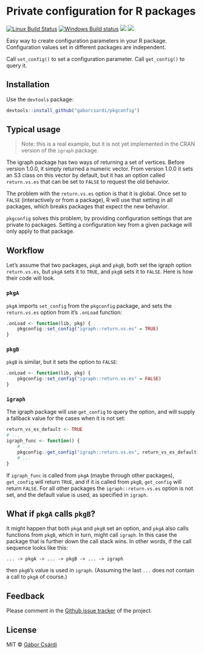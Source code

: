 
# Private configuration for R packages

[![Linux Build Status](https://travis-ci.org/gaborcsardi/pkgconfig.svg?branch=master)](https://travis-ci.org/gaborcsardi/pkgconfig)
[![Windows Build status](https://ci.appveyor.com/api/projects/status/github/gaborcsardi/pkgconfig?svg=true)](https://ci.appveyor.com/project/gaborcsardi/pkgconfig)
[![](http://www.r-pkg.org/badges/version/pkgconfig)](http://www.r-pkg.org/pkg/pkgconfig)
[![](http://cranlogs.r-pkg.org/badges/pkgconfig)](http://www.r-pkg.org/pkg/pkgconfig)

Easy way to create configuration parameters in your R package. Configuration
values set in different packages are independent.

Call `set_config()` to set a configuration parameter.
Call `get_config()` to query it.

## Installation

Use the `devtools` package:

```r
devtools::install_github("gaborcsardi/pkgconfig")
```

## Typical usage

> Note: this is a real example, but it is not yet implemented in
> the CRAN version of the `igraph` package.

The igraph package has two ways of returning a set of vertices. Before
version 1.0.0, it simply returned a numeric vector. From version 1.0.0
it sets an S3 class on this vector by default, but it has an option
called `return.vs.es` that can be set to `FALSE` to request the old
behavior.

The problem with the `return.vs.es` option is that it is global. Once set
to `FALSE` (interactively or from a package), R will use that setting in
all packages, which breaks packages that expect the new behavior.

`pkgconfig` solves this problem, by providing configuration settings
that are private to packages. Setting a configuration key from a
given package will only apply to that package.

## Workflow

Let's assume that two packages, `pkgA` and `pkgB`, both set the igraph
option `return.vs.es`, but `pkgA` sets it to `TRUE`, and `pkgB` sets it
to `FALSE`. Here is how their code will look.

### `pkgA`

`pkgA` imports `set_config` from the `pkgconfig` package, and sets
the `return.vs.es` option from it's `.onLoad` function:

```r
.onLoad <- function(lib, pkg) {
    pkgconfig::set_config("igraph::return.vs.es" = TRUE)
}
```

### `pkgB`

`pkgB` is similar, but it sets the option to `FALSE`:

```r
.onLoad <- function(lib, pkg) {
    pkgconfig::set_config("igraph::return.vs.es" = FALSE)
}
```

### `igraph`

The igraph package will use `get_config` to query the option, and
will supply a fallback value for the cases when it is not set:

```r
return_vs_es_default <- TRUE
# ...
igraph_func <- function() {
    # ...
    pkgconfig::get_config("igraph::return.vs.es", return_vs_es_default)
	# ...
}
```

If `igraph_func` is called from `pkgA` (maybe through other packages),
`get_config` will return `TRUE`, and if it is called from `pkgB`,
`get_config` will return `FALSE`. For all other packages the
`igraph::return.vs.es` option is not set, and the default value is used,
as specified in `igraph`.

## What if `pkgA` calls `pkgB`?

It might happen that both `pkgA` and `pkgB` set an option, and
`pkgA` also calls functions from `pkgB`, which in turn, might call
`igraph`. In this case the package that is further down the call
stack wins. In other words, if the call sequence looks like this:

```
... -> pkgA -> ... -> pkgB -> ... -> igraph
```

then `pkgB`'s value is used in `igraph`. (Assuming the last  `...` does
not contain a call to `pkgA` of course.)

## Feedback

Please comment in the
[Github issue tracker](https://github.com/gaborcsardi/pkgconfig/issues)
of the project.

## License

MIT © [Gábor Csárdi](http://gaborcsardi.org)
